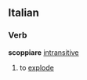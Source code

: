 ==Italian==
===Verb===
'''scoppiare''' [[intransitive]]
# to [[explode]]
{{it-conj-are|scoppi|Essere}}